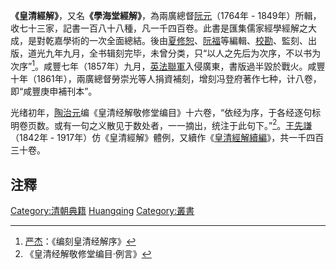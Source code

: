 '''《皇清經解》'''，又名'''《學海堂經解》'''，為兩廣總督[[阮元|阮元]]（1764年 - 1849年）所輯，收七十三家，記書一百八十八種，凡一千四百卷。此書是匯集儒家經學經解之大成，是對乾嘉學術的一次全面總結。後由[[夏修恕|夏修恕]]、[[阮福|阮福]]等編輯、[[校勘|校勘]]、監刻、出版，道光九年九月，全书辑刻完毕，未曾分类，只“以人之先后为次序，不以书为次序”<ref>[[严杰|严杰]]：《编刻皇清经解序》</ref>。咸豐七年（1857年）九月，[[英法聯軍|英法聯軍]]入侵廣東，書版過半毀於戰火。咸豐十年（1861年），兩廣總督勞崇光等人捐資補刻，增刻冯登府著作七种，计八卷，即“咸豐庚申補刊本”。

光绪初年，[[陶治元|陶治元]]编《皇清经解敬修堂编目》十六卷，“依经为序，于各经逐句标明卷页数。或有一句之义散见于数处者，一一摘出，统注于此句下。”<ref>《皇清经解敬修堂编目·例言》</ref>。[[王先謙|王先謙]]（1842年 - 1917年）仿《皇清經解》體例，又續作《[[皇清經解續編|皇清經解續編]]》，共一千四百三十卷。

== 注釋 ==
{{reflist}}

[[Category:清朝典籍|Category:清朝典籍]]
[[Category:儒学著作|Huangqing]]
[[Category:叢書|Category:叢書]]